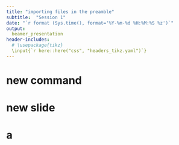 ```yaml
---
title: "importing files in the preamble"
subtitle:  "Session 1"
date: "`r format (Sys.time(), format='%Y-%m-%d %H:%M:%S %z')`"
output:
  beamer_presentation
header-includes:
  # \usepackage{tikz}
  \input{`r here::here("css", "headers_tikz.yaml")`}
---
```

\input{cmd.tex}

# new command

\pltLogo{"C:/Users/michaelnelso/git/R_Demo_Modules/images/test/iClicker_logo.png"}
<!-- \pltLogo{`r here::here("images", "test", "iClicker_logo.png")`} -->


# new slide
<!-- \input{cmd.tex} -->
<!-- \atest{abc} -->


<!-- \newcommand{\pltc}{ -->
<!--   \vfill -->
<!--   \begin{tikzpicture}[remember picture,overlay] -->
<!--      \node[xshift=-2cm,yshift=1cm] at (current page.south east)% -->
<!--      { -->
<!--        \includegraphics[height=0.25in]{`r here::here("images", "test", "iClicker_logo.png")`} -->
<!--      }; -->
<!--    \end{tikzpicture} -->
<!-- } -->

<!-- \newcommand{\pltc}{ -->
<!--   \vfill -->
<!--   \begin{tikzpicture}[remember picture,overlay] -->
<!--      \node[xshift=-2cm,yshift=1cm] at (current page.south east)% -->
<!--      { -->
<!--        \includegraphics[height=0.25in]{\eval{r here::here("images", "test", "iClicker_logo.png")} -->
<!--      }; -->
<!--    \end{tikzpicture} -->
<!-- } -->

<!-- \pltc -->

<!-- \newcommand{\bt}[1]{\textbf{'#1'}} -->

<!-- \NewDocumentCommand{\myref}{>{\SplitArgument{2}{,}}m}{% -->
<!--   \myrefaux#1% -->
<!-- } -->
<!-- \newcommand{\myrefaux}[3]{% -->
<!--     \begin{textblock*}{100mm}(0.07\textwidth,.93\textheight) -->
<!--       {\footnotesize #1, {\em #2}, #3} -->
<!--     \end{textblock*} -->
<!-- } -->


<!-- \newcommand{\fillcol}{green!20} -->
<!-- \newcommand<>{\boxto}[2]{ -->
<!-- \only#3{% -->
<!--   \tikz%[remember picture with id=#1] -->
<!--   \draw[line width=1pt,fill=#2,rectangle,rounded corners] (1,1) rectangle (2,2); -->
<!--   }% -->
<!-- } -->


<!-- \newcommand<>{\abc}[1]{"abc#1"} -->

<!-- \newcommand\reverseconcat[3]{#1} -->
<!-- \newcommand{\reverseconcat}[3]{"#3#2#1"} -->
<!-- \reverseconcat{A}{B}{C} -->


<!-- \input{`r here::here("css", "headers_tikz.yaml")`} -->
<!-- \iClick -->

# a
<!-- \newcommand{\click} -->
<!-- { -->
<!--  \vfill -->
<!--    \begin{tikzpicture}[remember picture,overlay] -->
<!--      \node[xshift=-2cm,yshift=1cm] at (current page.south east)% -->
<!--      { -->
<!--        \includegraphics[height=0.25in]{"`r here::here("images", "test", "iClicker_logo.png")`"} -->
<!--      }; -->
<!--    \end{tikzpicture} -->
<!-- } -->

<!-- \newcommand{\click}[1] -->
<!-- { -->
<!--   \includegraphics#1 -->
<!-- } -->

<!-- \click{"C:/Users/michaelnelso/git/R_Demo_Modules/images/test/iClicker_logo.png"} -->
<!-- \click{"`r here::here("images", "test", "iClicker_logo.png")`"} -->

<!-- # b -->
<!-- \newcommand{\iClick}[1] -->
<!-- { -->
<!--  \vfill -->
<!--    \begin{tikzpicture}[remember picture,overlay] -->
<!--      \node[xshift=-2cm,yshift=1cm] at (current page.south east) -->
<!--      { -->
<!--        \includegraphics[height=0.25in]{#1} -->
<!--      }; -->
<!--    \end{tikzpicture} -->
<!-- } -->

<!-- \iClick{"`r here::here("images", "test", "iClicker_logo.png")`"} -->


<!-- \newcommand{\iClick} -->
<!-- { -->
<!--  \vfill -->
<!--    \begin{tikzpicture}[remember picture,overlay] -->
<!--      \node[xshift=-2cm,yshift=1cm] at (current page.south east)% -->
<!--      { -->
<!--        \includegraphics[height=0.25in]{../../images/test/iClicker_logo.png} -->
<!--      }; -->
<!--    \end{tikzpicture} -->
<!-- } -->
